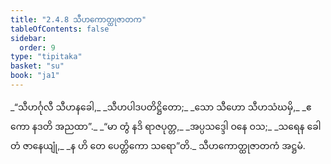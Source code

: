 ```yaml
---
title: "2.4.8 သီဟကောတ္ထုဇာတက"
tableOfContents: false
sidebar:
  order: 9
type: "tipitaka"
basket: "su"
book: "ja1"
---
```



<DynamicBreadcrumb />

<Division number="75" book="ja1">

<Paragraph number="459" type="verses" book="ja1">
_“သီဟင်္ဂုလီ သီဟနခေါ,_  
_သီဟပါဒပတိဋ္ဌိတော;_  
_သော သီဟော သီဟသံဃမှိ,_  
_ဧကော နဒတိ အညထာ”._  

</Paragraph>

</Division>
<Division number="76" book="ja1">

<Paragraph number="460" type="verses" book="ja1">
_“မာ တွံ နဒိ ရာဇပုတ္တ,_  
_အပ္ပသဒ္ဒေါ ဝနေ ဝသ;_  
_သရေန ခေါ တံ ဇာနေယျုံ,_  
_န ဟိ တေ ပေတ္တိကော သရော”တိ._  


</Paragraph>
</Division>

<Paragraph number="461" type="center" book="ja1">
သီဟကောတ္ထုဇာတကံ အဋ္ဌမံ.
</Paragraph>